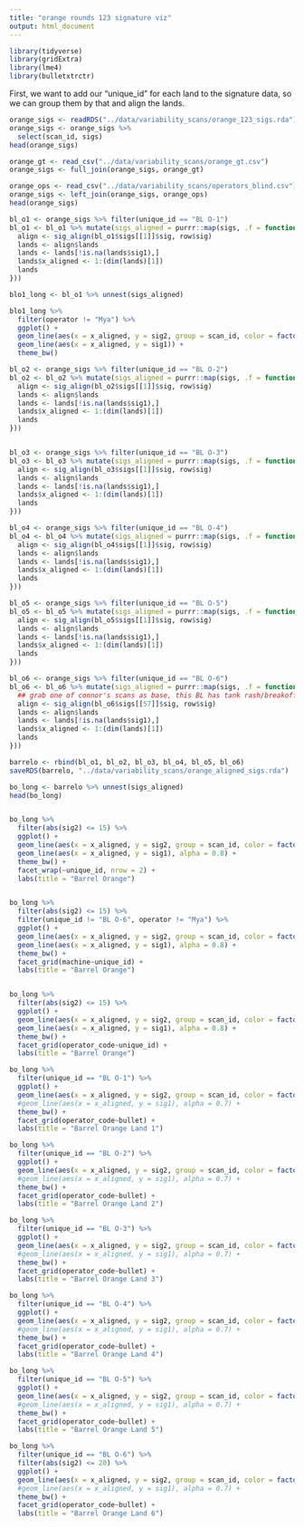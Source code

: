 ```yaml
---
title: "orange rounds 123 signature viz"
output: html_document
---
```



```r
library(tidyverse)
library(gridExtra)
library(lme4)
library(bulletxtrctr)
```


First, we want to add our "unique_id" for each land to the signature data, so we can group them by that and align the lands. 
```r
orange_sigs <- readRDS("../data/variability_scans/orange_123_sigs.rda")
orange_sigs <- orange_sigs %>% 
  select(scan_id, sigs)
head(orange_sigs)

orange_gt <- read_csv("../data/variability_scans/orange_gt.csv")
orange_sigs <- full_join(orange_sigs, orange_gt)

orange_ops <- read_csv("../data/variability_scans/operators_blind.csv")
orange_sigs <- left_join(orange_sigs, orange_ops)
head(orange_sigs)
```




```r
bl_o1 <- orange_sigs %>% filter(unique_id == "BL O-1")
bl_o1 <- bl_o1 %>% mutate(sigs_aligned = purrr::map(sigs, .f = function(row){
  align <- sig_align(bl_o1$sigs[[1]]$sig, row$sig)
  lands <- align$lands
  lands <- lands[!is.na(lands$sig1),]
  lands$x_aligned <- 1:(dim(lands)[1])
  lands
}))

blo1_long <- bl_o1 %>% unnest(sigs_aligned)

blo1_long %>% 
  filter(operator != "Mya") %>%
  ggplot() + 
  geom_line(aes(x = x_aligned, y = sig2, group = scan_id, color = factor(bullet)), alpha = 0.7) + 
  geom_line(aes(x = x_aligned, y = sig1)) + 
  theme_bw() 

bl_o2 <- orange_sigs %>% filter(unique_id == "BL O-2")
bl_o2 <- bl_o2 %>% mutate(sigs_aligned = purrr::map(sigs, .f = function(row){
  align <- sig_align(bl_o2$sigs[[1]]$sig, row$sig)
  lands <- align$lands
  lands <- lands[!is.na(lands$sig1),]
  lands$x_aligned <- 1:(dim(lands)[1])
  lands
}))


bl_o3 <- orange_sigs %>% filter(unique_id == "BL O-3")
bl_o3 <- bl_o3 %>% mutate(sigs_aligned = purrr::map(sigs, .f = function(row){
  align <- sig_align(bl_o3$sigs[[1]]$sig, row$sig)
  lands <- align$lands
  lands <- lands[!is.na(lands$sig1),]
  lands$x_aligned <- 1:(dim(lands)[1])
  lands
}))

bl_o4 <- orange_sigs %>% filter(unique_id == "BL O-4")
bl_o4 <- bl_o4 %>% mutate(sigs_aligned = purrr::map(sigs, .f = function(row){
  align <- sig_align(bl_o4$sigs[[1]]$sig, row$sig)
  lands <- align$lands
  lands <- lands[!is.na(lands$sig1),]
  lands$x_aligned <- 1:(dim(lands)[1])
  lands
}))

bl_o5 <- orange_sigs %>% filter(unique_id == "BL O-5")
bl_o5 <- bl_o5 %>% mutate(sigs_aligned = purrr::map(sigs, .f = function(row){
  align <- sig_align(bl_o5$sigs[[1]]$sig, row$sig)
  lands <- align$lands
  lands <- lands[!is.na(lands$sig1),]
  lands$x_aligned <- 1:(dim(lands)[1])
  lands
}))

bl_o6 <- orange_sigs %>% filter(unique_id == "BL O-6")
bl_o6 <- bl_o6 %>% mutate(sigs_aligned = purrr::map(sigs, .f = function(row){
  ## grab one of connor's scans as base, this BL has tank rash/breakoff on 2 of 3 bullets
  align <- sig_align(bl_o6$sigs[[57]]$sig, row$sig) 
  lands <- align$lands
  lands <- lands[!is.na(lands$sig1),]
  lands$x_aligned <- 1:(dim(lands)[1])
  lands
}))

```


```r
barrelo <- rbind(bl_o1, bl_o2, bl_o3, bl_o4, bl_o5, bl_o6)
saveRDS(barrelo, "../data/variability_scans/orange_aligned_sigs.rda")

bo_long <- barrelo %>% unnest(sigs_aligned)
head(bo_long)


bo_long %>% 
  filter(abs(sig2) <= 15) %>%
  ggplot() + 
  geom_line(aes(x = x_aligned, y = sig2, group = scan_id, color = factor(operator_code)), alpha = 0.7) + 
  geom_line(aes(x = x_aligned, y = sig1), alpha = 0.8) + 
  theme_bw() + 
  facet_wrap(~unique_id, nrow = 2) + 
  labs(title = "Barrel Orange")


bo_long %>% 
  filter(abs(sig2) <= 15) %>%
  filter(unique_id != "BL O-6", operator != "Mya") %>%
  ggplot() + 
  geom_line(aes(x = x_aligned, y = sig2, group = scan_id, color = factor(bullet)), alpha = 0.7) + 
  geom_line(aes(x = x_aligned, y = sig1), alpha = 0.8) + 
  theme_bw() + 
  facet_grid(machine~unique_id) + 
  labs(title = "Barrel Orange")


bo_long %>% 
  filter(abs(sig2) <= 15) %>%
  ggplot() + 
  geom_line(aes(x = x_aligned, y = sig2, group = scan_id, color = factor(machine)), alpha = 0.7) + 
  geom_line(aes(x = x_aligned, y = sig1), alpha = 0.8) + 
  theme_bw() + 
  facet_grid(operator_code~unique_id) + 
  labs(title = "Barrel Orange")

```


```r
bo_long %>%
  filter(unique_id == "BL O-1") %>%
  ggplot() + 
  geom_line(aes(x = x_aligned, y = sig2, group = scan_id, color = factor(round)), alpha = 0.7) + 
  #geom_line(aes(x = x_aligned, y = sig1), alpha = 0.7) + 
  theme_bw() + 
  facet_grid(operator_code~bullet) + 
  labs(title = "Barrel Orange Land 1")

bo_long %>%
  filter(unique_id == "BL O-2") %>%
  ggplot() + 
  geom_line(aes(x = x_aligned, y = sig2, group = scan_id, color = factor(round)), alpha = 0.7) + 
  #geom_line(aes(x = x_aligned, y = sig1), alpha = 0.7) + 
  theme_bw() + 
  facet_grid(operator_code~bullet) + 
  labs(title = "Barrel Orange Land 2")

bo_long %>%
  filter(unique_id == "BL O-3") %>%
  ggplot() + 
  geom_line(aes(x = x_aligned, y = sig2, group = scan_id, color = factor(round)), alpha = 0.7) + 
  #geom_line(aes(x = x_aligned, y = sig1), alpha = 0.7) + 
  theme_bw() + 
  facet_grid(operator_code~bullet) + 
  labs(title = "Barrel Orange Land 3")

bo_long %>%
  filter(unique_id == "BL O-4") %>%
  ggplot() + 
  geom_line(aes(x = x_aligned, y = sig2, group = scan_id, color = factor(round)), alpha = 0.7) + 
  #geom_line(aes(x = x_aligned, y = sig1), alpha = 0.7) + 
  theme_bw() + 
  facet_grid(operator_code~bullet) + 
  labs(title = "Barrel Orange Land 4")

bo_long %>%
  filter(unique_id == "BL O-5") %>%
  ggplot() + 
  geom_line(aes(x = x_aligned, y = sig2, group = scan_id, color = factor(round)), alpha = 0.7) + 
  #geom_line(aes(x = x_aligned, y = sig1), alpha = 0.7) + 
  theme_bw() + 
  facet_grid(operator_code~bullet) + 
  labs(title = "Barrel Orange Land 5")

bo_long %>%
  filter(unique_id == "BL O-6") %>%
  filter(abs(sig2) <= 20) %>%
  ggplot() + 
  geom_line(aes(x = x_aligned, y = sig2, group = scan_id, color = factor(round)), alpha = 0.7) + 
  #geom_line(aes(x = x_aligned, y = sig1), alpha = 0.7) + 
  theme_bw() + 
  facet_grid(operator_code~bullet) + 
  labs(title = "Barrel Orange Land 6")


```


